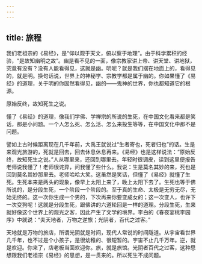```yaml
---
---
---
```

title: 旅程
---




我们老祖宗的《易经》，是“仰以观于天文，俯以察于地理”。由于科学累积的经验，“是故知幽明之故”。幽是看不见的一面，像宗教家讲上帝、讲天堂、讲地狱，究竟有没有？没有人能看得见，这就是幽。明呢？就是我们摆在地面上的，看得见的，就是明。换句话说，世界上的神秘学、宗教学都是属于幽的。你如果懂了《易经》的道理，关于明的你固然看得见，幽的——鬼神的世界，你也都知道它的根源。

原始反终，故知死生之说。

懂了《易经》的道理，像我们学佛、学禅宗的所说的生死，在中国文化看来都是笑话，那是小问题。一个人怎么死、怎么活、怎么来投生等等，在中国文化中那不是问题。

譬如上古时候距离现在几千年前，大禹王就说过“生者寄也，死者归也”的话。生是来观光旅游的，死就是回去，回去休息休息再来。《易经》也是这样说法：“原始反终，故知死生之说。”人从哪里来，还回到哪里去。年轻时很调皮，读到这里便报告老师说我懂了！老师很诧异，问我懂了些什么。我说：生是莫名其妙的来，死也是回到莫名其妙那里去。老师哈哈大笑。这虽然是笑话，但懂了《易经》就懂了生死。生死本来是两头的现象，像早上太阳上来了，晚上太阳下去了。生死也等于佛所说的，是分段生死，一个阶段一个阶段的。至于真的生命、太极是无穷无尽，无始无终的。这一次你生成一个男的，下次再来你要变成女的；这一次变人，也许下一次变狗呢！这就是分段生死，跟佛讲的六道轮回是一样的道理。分段生死，生来就好像这个世界上的观光之客，因此产生了文学的境界。李白的《春夜宴桃李园序》中就说：“夫天地者，万物之逆旅；光阴者，百代之过客。”

天地就是万物的旅店，所谓光阴就是时间，现代人常说的时间隧道。从宇宙看世界几千年，也不过是个小孩子，是很幼稚的、很短暂的。宇宙不止几千万年。逆，就是欢迎。你来了，店老板当面欢迎你。旅，就是旅馆。光阴者百代之过客，这种思想跟我们老祖宗《易经》的思想，是一贯来的。所以死生不成问题。